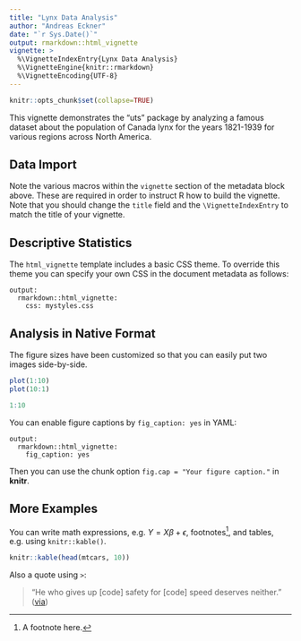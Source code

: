 ```yaml
---
title: "Lynx Data Analysis"
author: "Andreas Eckner"
date: "`r Sys.Date()`"
output: rmarkdown::html_vignette
vignette: >
  %\VignetteIndexEntry{Lynx Data Analysis}
  %\VignetteEngine{knitr::rmarkdown}
  %\VignetteEncoding{UTF-8}
---
```

<!-- % Global knitr options -->
```r
knitr::opts_chunk$set(collapse=TRUE)
```

This vignette demonstrates the "uts" package by analyzing a famous dataset about the population of Canada lynx for the years 1821-1939 for various regions across North America.


## Data Import

Note the various macros within the `vignette` section of the metadata block above. These are required in order to instruct R how to build the vignette. Note that you should change the `title` field and the `\VignetteIndexEntry` to match the title of your vignette.

## Descriptive Statistics

The `html_vignette` template includes a basic CSS theme. To override this theme you can specify your own CSS in the document metadata as follows:

    output: 
      rmarkdown::html_vignette:
        css: mystyles.css

## Analysis in Native Format

The figure sizes have been customized so that you can easily put two images side-by-side. 

```r
plot(1:10)
plot(10:1)
```

```r
1:10
```

You can enable figure captions by `fig_caption: yes` in YAML:

    output:
      rmarkdown::html_vignette:
        fig_caption: yes

Then you can use the chunk option `fig.cap = "Your figure caption."` in **knitr**.

## More Examples

You can write math expressions, e.g. $Y = X\beta + \epsilon$, footnotes^[A footnote here.], and tables, e.g. using `knitr::kable()`.

```r
knitr::kable(head(mtcars, 10))
```

Also a quote using `>`:

> "He who gives up [code] safety for [code] speed deserves neither."
([via](https://twitter.com/hadleywickham/status/504368538874703872))
